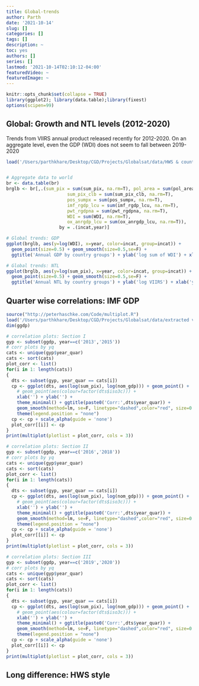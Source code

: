 ```yaml
---
title: Global-trends
author: Parth
date: '2021-10-14'
slug: []
categories: []
tags: []
description: ~
toc: yes
authors: []
series: []
lastmod: '2021-10-14T02:10:12-04:00'
featuredVideo: ~
featuredImage: ~
---
```



```r
knitr::opts_chunk$set(collapse = TRUE)
library(ggplot2); library(data.table);library(fixest)
options(scipen=99)
```

## Global: Growth and NTL levels (2012-2020)
Trends from VIIRS annual product released recently for 2012-2020.
On an aggregate level, even the GDP (WDI) does not seem to fall between 2019-2020

```r
load('/Users/parthkhare/Desktop/CGD/Projects/Globalsat/data/HWS & country level/country_year regdata/Ctyr_Jul1_BaseregHML.RData')


# Aggregate data to world
br <- data.table(br)
brglb <- br[,.(sum_pix = sum(sum_pix, na.rm=T), pol_area = sum(pol_area, na.rm=T),
                       sum_pix_clb = sum(sum_pix_clb, na.rm=T), 
                       pos_sumpx = sum(pos_sumpx, na.rm=T),
                       imf_rgdp_lcu = sum(imf_rgdp_lcu, na.rm=T), 
                       pwt_rgdpna = sum(pwt_rgdpna, na.rm=T),
                       WDI = sum(WDI, na.rm=T), 
                       ox_anrgdp_lcu = sum(ox_anrgdp_lcu, na.rm=T)),
                    by = .(incat,year)]

# Global trends: GDP
ggplot(brglb, aes(y=log(WDI), x=year, color=incat, group=incat)) + 
  geom_point(size=0.5) + geom_smooth(size=0.5,se=F) + 
  ggtitle('Annual GDP by country groups') + ylab('log sum of WDI') + xlab('years') 

# Global trends: NTL
ggplot(brglb, aes(y=log(sum_pix), x=year, color=incat, group=incat)) + 
  geom_point(size=0.5) + geom_smooth(size=0.5,se=F) + 
  ggtitle('Annual NTL by country groups') + ylab('log VIIRS') + xlab('years') 
```




## Quarter wise correlations: IMF GDP

```r
source("http://peterhaschke.com/Code/multiplot.R")
load('/Users/parthkhare/Desktop/CGD/Projects/Globalsat/data/extracted viirs/compiled global ntl/Global GDP quarter/IMFGDP_VRSmon_q.RData')
dim(ggdp)

# correlation plots: Section I
gyp <- subset(ggdp, year==c('2013','2015'))
# corr plots by yq
cats <- unique(gyp$year_quar)
cats <- sort(cats)
plot_corr <- list()
for(i in 1: length(cats))
{
  dts <- subset(gyp, year_quar == cats[i])
  cp <- ggplot(dts, aes(log(sum_pix), log(nom_gdp))) + geom_point() +
    # geom_point(aes(colour=factor(dts$iso3c))) +
    xlab('') + ylab('') +
    theme_minimal() + ggtitle(paste0('Corr:',dts$year_quar)) +
    geom_smooth(method=lm, se=F, linetype="dashed",color="red", size=0.5) +
    theme(legend.position = "none")
  cp <- cp + scale_alpha(guide = 'none')
  plot_corr[[i]] <- cp
}
print(multiplot(plotlist = plot_corr, cols = 3))

# correlation plots: Section II
gyp <- subset(ggdp, year==c('2016','2018'))
# corr plots by yq
cats <- unique(gyp$year_quar)
cats <- sort(cats)
plot_corr <- list()
for(i in 1: length(cats))
{
  dts <- subset(gyp, year_quar == cats[i])
  cp <- ggplot(dts, aes(log(sum_pix), log(nom_gdp))) + geom_point() +
    # geom_point(aes(colour=factor(dts$iso3c))) +
    xlab('') + ylab('') +
    theme_minimal() + ggtitle(paste0('Corr:',dts$year_quar)) +
    geom_smooth(method=lm, se=F, linetype="dashed",color="red", size=0.5) +
    theme(legend.position = "none")
  cp <- cp + scale_alpha(guide = 'none')
  plot_corr[[i]] <- cp
}
print(multiplot(plotlist = plot_corr, cols = 3))

# correlation plots: Section III
gyp <- subset(ggdp, year==c('2019','2020'))
# corr plots by yq
cats <- unique(gyp$year_quar)
cats <- sort(cats)
plot_corr <- list()
for(i in 1: length(cats))
{
  dts <- subset(gyp, year_quar == cats[i])
  cp <- ggplot(dts, aes(log(sum_pix), log(nom_gdp))) + geom_point() +
    # geom_point(aes(colour=factor(dts$iso3c))) +
    xlab('') + ylab('') +
    theme_minimal() + ggtitle(paste0('Corr:',dts$year_quar)) +
    geom_smooth(method=lm, se=F, linetype="dashed",color="red", size=0.5) +
    theme(legend.position = "none")
  cp <- cp + scale_alpha(guide = 'none')
  plot_corr[[i]] <- cp
}
print(multiplot(plotlist = plot_corr, cols = 3))

```




## Long difference: HWS style




